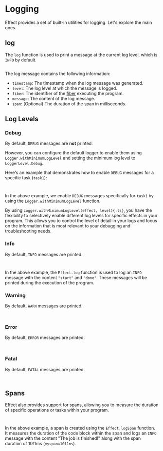 
# Logging

Effect provides a set of built-in utilities for logging. Let's explore the main ones.

## log

The `log` function is used to print a message at the current log level, which is `INFO` by default.

```ts file=<rootDir>/src/guide/observability/logging/log.ts

```

The log message contains the following information:

- `timestamp`: The timestamp when the log message was generated.
- `level`: The log level at which the message is logged.
- `fiber`: The identifier of the [fiber](../interruption-model#what-is-a-fiber) executing the program.
- `message`: The content of the log message.
- `span`: (Optional) The duration of the span in milliseconds.

## Log Levels

### Debug

By default, `DEBUG` messages are **not** printed.

However, you can configure the default logger to enable them using `Logger.withMinimumLogLevel` and setting the minimum log level to `LoggerLevel.Debug`.

Here's an example that demonstrates how to enable `DEBUG` messages for a specific task (`task1`):

<Tabs>
<Tab>

```ts {7} file=<rootDir>/src/guide/observability/logging/debug-gen.ts

```

</Tab>
<Tab>

```ts {6} file=<rootDir>/src/guide/observability/logging/debug-pipe.ts

```

</Tab>
</Tabs>

In the above example, we enable `DEBUG` messages specifically for `task1` by using the `Logger.withMinimumLogLevel` function.

By using `Logger.withMinimumLogLevel(effect, level){:ts}`, you have the flexibility to selectively enable different log levels for specific effects in your program. This allows you to control the level of detail in your logs and focus on the information that is most relevant to your debugging and troubleshooting needs.

### Info

By default, `INFO` messages are printed.

<Tabs>
<Tab>

```ts file=<rootDir>/src/guide/observability/logging/info-gen.ts

```

</Tab>
<Tab>

```ts file=<rootDir>/src/guide/observability/logging/info-pipe.ts

```

</Tab>
</Tabs>

In the above example, the `Effect.log` function is used to log an `INFO` message with the content `"start"` and `"done"`. These messages will be printed during the execution of the program.

### Warning

By default, `WARN` messages are printed.

<Tabs>
<Tab>

```ts file=<rootDir>/src/guide/observability/logging/warning-gen.ts

```

</Tab>
<Tab>

```ts file=<rootDir>/src/guide/observability/logging/warning-pipe.ts

```

</Tab>
</Tabs>

### Error

By default, `ERROR` messages are printed.

<Tabs>
<Tab>

```ts file=<rootDir>/src/guide/observability/logging/error-gen.ts

```

</Tab>
<Tab>

```ts file=<rootDir>/src/guide/observability/logging/error-pipe.ts

```

</Tab>
</Tabs>

### Fatal

By default, `FATAL` messages are printed.

<Tabs>
<Tab>

```ts file=<rootDir>/src/guide/observability/logging/fatal-gen.ts

```

</Tab>
<Tab>

```ts file=<rootDir>/src/guide/observability/logging/fatal-pipe.ts

```

</Tab>
</Tabs>

## Spans

Effect also provides support for spans, allowing you to measure the duration of specific operations or tasks within your program.

<Tabs>
<Tab>

```ts /myspan=1011ms/ file=<rootDir>/src/guide/observability/logging/spans-gen.ts

```

</Tab>
<Tab>

```ts /myspan=1011ms/ file=<rootDir>/src/guide/observability/logging/spans-pipe.ts

```

</Tab>
</Tabs>

In the above example, a span is created using the `Effect.logSpan` function. It measures the duration of the code block within the span and logs an `INFO` message with the content "The job is finished!" along with the span duration of 1011ms (`myspan=1011ms`).
